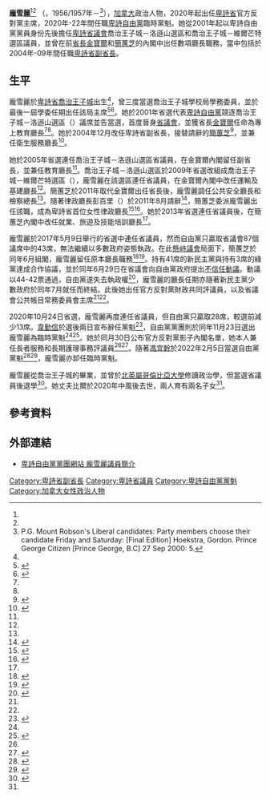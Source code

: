 {{noteTA|G1=地名|G2=Canada}}
{{Infobox officeholder
|honorific-prefix = 
|name             = 龐雪麗
|native_name      = {{lang|en|Shirley Bond}} {{post-nominals|country=CAN|MLA|size=100%}}
|honorific-suffix = 
|image            = ShirleyBond.jpg
|caption          = 2014年的龐雪麗

|office           = [[卑詩省|卑詩省]]官方反對黨主席
|term_start       = 2020年11月23日
|term_end         = 
|predecessor      = [[韋勤信|韋勤信]]
|successor        = 

|office1          = [[卑詩自由黨|卑詩自由黨]]黨魁（署理）
|term_start1      = 2020年11月23日
|term_end1        = 2022年2月5日
|predecessor1     = [[韋勤信|韋勤信]]
|successor1       = [[馮宜幹|馮宜幹]]

|office2          = 第10任[[卑詩省|卑詩省]][[卑詩省副省長|副省長]]
|term_start2      = 2004年12月15日
|term_end2        = 2009年6月10日
|predecessor2     = [[簡蕙芝|簡蕙芝]]
|successor2       = [[韓仕新|韓仕新]]

|office3          = [[卑詩省議會|卑詩省議會]]議員
|constituency3    = 喬治王子城－維爾芒特<br>（2009年前為喬治王子城－洛遜山）
|term_start3      = 2001年5月16日
|term_end3        = 
|predecessor3     = {{lang|en|Lois Boone}}
|successor3       = 

|birth_date       = {{Birth based on age as of date|43|2000|09|27}}
|birth_place      = [[加拿大|加拿大]][[卑詩省|卑詩省]][[喬治王子城|喬治王子城]]<ref name="PGFP081007">Shirley Bond - Education minister Bond shares her own inspiring story
Mallam, Teresa. The Prince George Free Press [Prince George, B.C] 07 Oct 2008: A.16.</ref>
|death_date       = 
|death_place      = 
|party            = [[卑詩自由黨|卑詩自由黨]]
|otherparty       = 
|alma_mater       = 
|spouse           = {{lang|en|Bill Bond}}（2020年去世）<ref name="PGC200609">{{cite news |url=https://www.princegeorgecitizen.com/news/local-news/bill-bond-mourned-1.24149045 |title=Bill Bond mourned |publisher=''Prince George Citizen'' |date=2020-06-09 |accessdate=2020-12-14 |archive-date=2020-08-19 |archive-url=https://web.archive.org/web/20200819071253/https://www.princegeorgecitizen.com/news/local-news/bill-bond-mourned-1.24149045 |dead-url=no }}</ref>
|residence        = 
|profession       = 
}}
'''龐雪麗'''<ref name="星島201123"/><ref name="明報201124"/> {{post-nominals|country=CAN|MLA}} （{{lang|en|Shirley Bond}}，1956/1957年－<ref>P.G. Mount Robson's Liberal candidates: Party members choose their candidate Friday and Saturday: [Final Edition]
Hoekstra, Gordon. Prince George Citizen [Prince George, B.C] 27 Sep 2000: 5.</ref>），[[加拿大|加拿大]]政治人物，2020年起出任[[卑詩省|卑詩省]]官方反對黨主席，2020年-22年間任職[[卑詩自由黨|卑詩自由黨]]臨時黨魁。她從2001年起以卑詩自由黨黨員身份先後擔任[[卑詩省議會|卑詩省議會]]喬治王子城－洛遜山選區和喬治王子城－維爾芒特選區議員，並曾在前[[卑詩省省長|省長]][[戈登·坎贝尔|金寶爾]]和[[簡蕙芝|簡蕙芝]]的內閣中出任數項廳長職務，當中包括於2004年-09年間任職[[卑詩省副省長|卑詩省副省長]]。

==生平==
龐雪麗於[[卑詩省|卑詩省]][[喬治王子城|喬治王子城]]出生<ref name="PGFP081007"/>，曾三度當選喬治王子城學校局學務委員，並於最後一屆學委任期出任該局主席<ref name="BCLeg41">{{cite web |url=https://www.leg.bc.ca/learn-about-us/members/41st-Parliament/Bond-Shirley |title=41st Parliament Members at dissolution on September 21, 2020: Hon. Shirley Bond |publisher=[[卑詩省議會|卑詩省議會]] |accessdate=2020-12-11 |archive-date=2021-04-27 |archive-url=https://web.archive.org/web/20210427220005/https://www.leg.bc.ca/learn-about-us/members/41st-Parliament/Bond-Shirley |dead-url=no }}</ref><ref name="about">{{cite web |url=https://bcliberalcaucus.bc.ca/mla/shirley-bond/ |title=About Shirley |publisher=[[卑詩自由黨|卑詩自由黨]] |accessdate=2020-12-11 |archive-date=2020-12-02 |archive-url=https://web.archive.org/web/20201202065841/https://bcliberalcaucus.bc.ca/mla/shirley-bond/ |dead-url=no }}</ref>。她於2001年省選代表[[卑詩自由黨|卑詩自由黨]]競逐喬治王子城－洛遜山選區（{{lang|en|Prince George-Mount Robson}}）議席並告當選，首度晉身[[卑詩省議會|省議會]]，並獲省長[[戈登·坎贝尔|金寶爾]]任命為專上教育廳長<ref name="BCLeg41"/><ref name="about"/>。她於2004年12月改任卑詩省副省長，接替請辭的[[簡蕙芝|簡蕙芝]]<ref>{{cite news |url=http://www.pgfreepress.com/bond-appointed-new-deputy-premier/ |title=Bond appointed new deputy premier |publisher=''Prince George Free Press'' |date=2004-09-23 |accessdate=2020-12-11 }}</ref>，並兼任衛生服務廳長<ref name="PGM201123">{{cite news |url=https://www.princegeorgematters.com/local-news/prince-george-valemount-mla-shirley-bond-elected-interim-leader-of-bc-liberals-2903486 |title=Prince George-Valemount MLA Shirley Bond elected interim leader of BC Liberals |publisher=Prince George Matters |first=Kyle |last=Balzer |date=2020-11-23 |accessdate=2020-12-11 |archive-date=2020-11-23 |archive-url=https://web.archive.org/web/20201123211410/https://www.princegeorgematters.com/local-news/prince-george-valemount-mla-shirley-bond-elected-interim-leader-of-bc-liberals-2903486 |dead-url=no }}</ref>。

她於2005年省選連任喬治王子城－洛遜山選區省議員，在金寶爾內閣留任副省長，並兼任教育廳長<ref name="PGM201123"/>。喬治王子城－洛遜山選區於2009年省選改組成喬治王子城－維爾芒特選區（{{lang|en|Prince George-Valemount}}），龐雪麗在該選區連任省議員，在金寶爾內閣中改任運輸及基建廳長<ref name="PGM201123"/>。簡蕙芝於2011年取代金寶爾出任省長後，龐雪麗調任公共安全廳長和檢察總長<ref name="PGM201123"/>。隨著律政廳長彭百里（{{lang|en|Barry Penner}}）於2011年8月請辭<ref>{{Cite news |url=https://www.cbc.ca/news/canada/british-columbia/barry-penner-steps-down-as-b-c-s-attorney-general-1.980883 |title=Barry Penner steps down as B.C.'s attorney general |date=2011-08-18 |publisher=CBC News |accessdate=2020-12-12 }}</ref>，簡蕙芝委派龐雪麗出任該職，成為卑詩省首位女性律政廳長<ref name="星島201123">{{cite news |url=https://www.singtao.ca/4624079/2020-11-23/news-%E8%B3%87%E6%B7%B1%E7%9C%81%E8%AD%B0%E5%93%A1%E9%BE%90%E9%9B%AA%E9%BA%97%E7%8D%B2%E6%8E%A8%E9%81%B8%E7%82%BA%E5%8D%91%E8%A9%A9%E8%87%AA%E7%94%B1%E9%BB%A8%E8%87%A8%E6%99%82%E9%BB%A8%E9%A0%98/?variant=zh-hk |title=資深省議員龐雪麗獲推選為卑詩自由黨臨時黨領 |publisher=《星島日報》加東版 |date=2020-11-23 |accessdate=2020-12-11 |archive-date=2020-11-24 |archive-url=https://web.archive.org/web/20201124054909/https://www.singtao.ca/4624079/2020-11-23/news-%E8%B3%87%E6%B7%B1%E7%9C%81%E8%AD%B0%E5%93%A1%E9%BE%90%E9%9B%AA%E9%BA%97%E7%8D%B2%E6%8E%A8%E9%81%B8%E7%82%BA%E5%8D%91%E8%A9%A9%E8%87%AA%E7%94%B1%E9%BB%A8%E8%87%A8%E6%99%82%E9%BB%A8%E9%A0%98/?variant=zh-hk |dead-url=no }}</ref><ref>{{Cite news |url=https://www.cbc.ca/news/canada/british-columbia/shirley-bond-bc-liberals-interim-leader-1.5813030 |title=Veteran MLA Shirley Bond chosen interim leader of the B.C. Liberal Party |date=2020-11-23 |publisher=CBC News |accessdate=2020-12-11 |archive-date=2021-09-29 |archive-url=https://web.archive.org/web/20210929175127/https://www.cbc.ca/news/canada/british-columbia/shirley-bond-bc-liberals-interim-leader-1.5813030 |dead-url=no }}</ref>。她於2013年省選連任省議員後，在簡蕙芝內閣中改任就業、旅遊及技能培訓廳長<ref name="PGM201123"/>。

龐雪麗於2017年5月9日舉行的省選中連任省議員，然而自由黨只贏取省議會87個議席中的43席，無法繼續以多數政府姿態執政。在此[[懸峙國會|懸峙議會]]局面下，簡蕙芝於同年6月組閣，龐雪麗留任原本廳長職務<ref name="Sun170612">{{cite news |url=http://vancouversun.com/news/local-news/christy-clark-will-be-sworn-in-as-b-c-premier-today |title=B.C. Premier Christy Clark introduces new cabinet |publisher=《溫哥華太陽報》 |date=2017-06-12 |accessdate=2018-02-05 |first=Scott |last=Brown |archive-date=2017-11-19 |archive-url=https://web.archive.org/web/20171119145257/http://vancouversun.com/news/local-news/christy-clark-will-be-sworn-in-as-b-c-premier-today |dead-url=no }}</ref><ref name="星島170613">{{cite news|title=簡蕙芝組短命內閣華裔僅屈潔冰留任|accessdate=2018-02-08|newspaper=《[[星島日報|星島日報]]》加西版|date=2017-06-13|url=http://www.singtao.ca/vancouver/1197911/2017-06-13/post-%E7%B0%A1%E8%95%99%E8%8A%9D%E7%B5%84%E7%9F%AD%E5%91%BD%E5%85%A7%E9%96%A3%E8%8F%AF%E8%A3%94%E5%83%85%E5%B1%88%E6%BD%94%E5%86%B0%E7%95%99%E4%BB%BB/?variant=zh-hk}}</ref>。持有41席的新民主黨與持有3席的綠黨達成合作協議，並於同年6月29日在省議會向自由黨政府提出[[不信任動議|不信任動議]]。動議以44-42票通過，自由黨遂失去執政權<ref name="CBC170629a">{{cite news|title=B.C. Liberal government loses confidence vote 44-42, sparking either NDP government or election|url=http://www.cbc.ca/news/canada/british-columbia/bc-liberals-fall-non-confidence-1.4185005|accessdate=2017-06-30|publisher=CBC News|date=2017-06-29|first=Justin|last=McElroy|archive-date=2017-11-04|archive-url=https://web.archive.org/web/20171104160802/http://www.cbc.ca/news/canada/british-columbia/bc-liberals-fall-non-confidence-1.4185005|dead-url=no}}</ref>，龐雪麗的廳長任期亦隨著新民主黨少數政府於同年7月就任而終結。此後她出任官方反對黨財政共同評議員，以及省議會公共帳目常務委員會主席<ref name="BCLeg41"/><ref name="about"/>。

2020年10月24日省選，龐雪麗再度連任省議員，但自由黨只贏取28席，較選前減少13席。[[韋勤信|韋勤信]]於選後兩日宣布辭任黨魁<ref name="星島201026">{{cite news |url=https://www.singtao.ca/4569738/2020-10-26/news-%E9%9F%8B%E5%8B%A4%E4%BF%A1%E5%AE%A3%E5%B8%83%E8%BE%AD%E5%8E%BB%E8%87%AA%E7%94%B1%E9%BB%A8%E9%BB%A8%E9%A0%98%E4%B8%80%E8%81%B7/?variant=zh-hk |title=韋勤信宣布辭去自由黨黨領一職 |publisher=《星島日報》加東版 |date=2020-10-26 |accessdate=2020-12-10 |archive-date=2020-10-27 |archive-url=https://web.archive.org/web/20201027100651/https://www.singtao.ca/4569738/2020-10-26/news-%e9%9f%8b%e5%8b%a4%e4%bf%a1%e5%ae%a3%e5%b8%83%e8%be%ad%e5%8e%bb%e8%87%aa%e7%94%b1%e9%bb%a8%e9%bb%a8%e9%a0%98%e4%b8%80%e8%81%b7/?variant=zh-hk |dead-url=no }}</ref>，自由黨黨團則於同年11月23日選出龐雪麗為臨時黨魁<ref name="星島201123"/><ref name="明報201124">{{cite news |url=http://www.mingpaocanada.com/van/htm/News/20201124/vad4_r.htm |title=龐雪麗當選卑詩自由黨臨時黨領 |publisher=《明報》加西網 |date=2020-11-24 |accessdate=2020-12-12 }}</ref>。她於同月30日公布官方反對黨影子內閣名單，她本人兼任長者服務和長期護理事務評議員<ref name="about"/><ref name="PGM201201">{{cite news |url=https://www.princegeorgematters.com/local-news/bc-liberals-interim-leader-and-prince-george-valemount-mla-shirley-bond-announces-shadow-cabinet-3143582 |title=BC Liberals' Interim Leader and Prince George-Valemount MLA Shirley Bond announces shadow cabinet |publisher=Prince George Matters |first=Jess |last=Fedigan |date=2020-12-01 |accessdate=2020-12-11 |archive-date=2020-12-05 |archive-url=https://web.archive.org/web/20201205121949/https://www.princegeorgematters.com/local-news/bc-liberals-interim-leader-and-prince-george-valemount-mla-shirley-bond-announces-shadow-cabinet-3143582 |dead-url=no }}</ref>。隨著[[馮宜幹|馮宜幹]]於2022年2月5日當選自由黨黨魁<ref>{{cite news|title=馮宜幹成功當選卑詩自由黨黨領 |url=https://www.singtao.ca/5549850/2022-02-05/news-%E9%A6%AE%E5%AE%9C%E5%B9%B9%E6%88%90%E5%8A%9F%E7%95%B6%E9%81%B8%E5%8D%91%E8%A9%A9%E8%87%AA%E7%94%B1%E9%BB%A8%E9%BB%A8%E9%A0%98/ |publisher=《星島日報》加西版|author=王弘樹|access-date=2022-02-07|date=2022-02-05}}</ref><ref>{{cite news|title=Former cabinet minister Kevin Falcon wins B.C. Liberal leadership race on 5th ballot|url=https://www.cbc.ca/news/canada/british-columbia/former-cabinet-minister-kevin-falcon-wins-b-c-liberal-leadership-race-on-5th-ballot-1.6341317|publisher=The Canadian Press, via CBC News|access-date=2022-02-07|date=2022-02-05|first1=Dirk|last1=Meissner|first2=Brieanna|last2=Charlebois|archive-date=2022-02-07|archive-url=https://web.archive.org/web/20220207133620/https://www.cbc.ca/news/canada/british-columbia/former-cabinet-minister-kevin-falcon-wins-b-c-liberal-leadership-race-on-5th-ballot-1.6341317|dead-url=no}}</ref>，龐雪麗亦卸任臨時黨魁。

龐雪麗從喬治王子城的{{le|新喀里多尼亞學院|College of New Caledonia}}畢業，並曾於[[北英屬哥倫比亞大學|北英屬哥倫比亞大學]]修讀政治學，但當選省議員後退學<ref>{{cite web |url=https://archive.news.gov.bc.ca/releases/archive/2001-2005/2004otp0095-001079-attachment1.htm |title=BIOGRAPHIES |publisher=卑詩省政府 |accessdate=2020-12-14 |date=2004-12-14 |archive-date=2020-12-21 |archive-url=https://web.archive.org/web/20201221153411/https://archive.news.gov.bc.ca/releases/archive/2001-2005/2004otp0095-001079-attachment1.htm |dead-url=no }}</ref>。她丈夫比爾於2020年中風後去世，兩人育有兩名子女<ref name="PGC200609"/>。

==參考資料==
{{reflist}}

==外部連結==
*{{en}}[https://bcliberalcaucus.bc.ca/mla/shirley-bond/ 卑詩自由黨黨團網站 龐雪麗議員簡介] {{Wayback|url=https://bcliberalcaucus.bc.ca/mla/shirley-bond/ |date=20201202065841 }} 

{{DEFAULTSORT:Bond, Shirley}}
[[Category:卑詩省副省長|Category:卑詩省副省長]]
[[Category:卑詩省議員|Category:卑詩省議員]]
[[Category:卑詩自由黨黨魁|Category:卑詩自由黨黨魁]]
[[Category:加拿大女性政治人物|Category:加拿大女性政治人物]]
